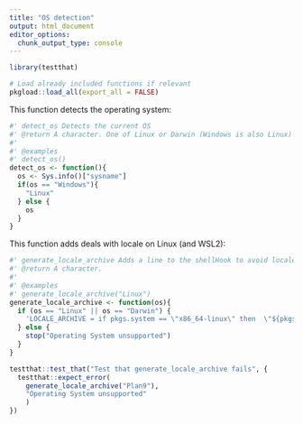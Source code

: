 ```yaml
---
title: "OS detection"
output: html_document
editor_options:
  chunk_output_type: console
---
```


```r
library(testthat)
```

```r
# Load already included functions if relevant
pkgload::load_all(export_all = FALSE)
```

This function detects the operating system:

```r
#' detect_os Detects the current OS
#' @return A character. One of Linux or Darwin (Windows is also Linux)
#'
#' @examples
#' detect_os()
detect_os <- function(){
  os <- Sys.info()["sysname"]
  if(os == "Windows"){
    "Linux"
  } else {
    os
  }
}
```

This function adds deals with locale on Linux (and WSL2):

```r
#' generate_locale_archive Adds a line to the shellHook to avoid locale warnings
#' @return A character.
#'
#' @examples
#' generate_locale_archive("Linux")
generate_locale_archive <- function(os){
  if (os == "Linux" || os == "Darwin") {
    'LOCALE_ARCHIVE = if pkgs.system == \"x86_64-linux\" then  \"${pkgs.glibcLocales}/lib/locale/locale-archive\" else \"\";'
  } else {
    stop("Operating System unsupported")
  }
}
```

```r
testthat::test_that("Test that generate_locale_archive fails", {
  testthat::expect_error(
    generate_locale_archive("Plan9"),
    "Operating System unsupported"
    )
})
```
